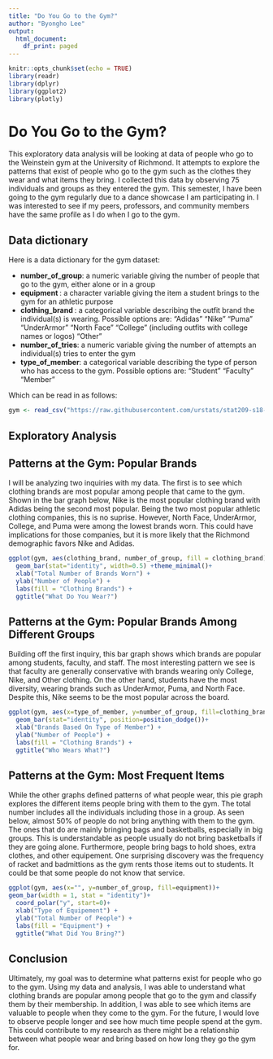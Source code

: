 ```yaml
---
title: "Do You Go to the Gym?"
author: "Byongho Lee"
output:
  html_document:
    df_print: paged
---
```


```r
knitr::opts_chunk$set(echo = TRUE)
library(readr)
library(dplyr)
library(ggplot2)
library(plotly)
```

# Do You Go to the Gym?

This exploratory data analysis will be looking at data of people who go to the Weinstein gym at the University of Richmond. It attempts to explore the patterns that exist of people who go to the gym such as the clothes they wear and what items they bring. I collected this data by observing 75 individuals and groups as they entered the gym. This semester, I have been going to the gym regularly due to a dance showcase I am participating in. I was interested to see if my peers, professors, and community members have the same profile as I do when I go to the gym. 

## Data dictionary

Here is a data dictionary for the gym dataset:

- **number_of_group**: a numeric variable giving the number of people that go to the gym, either alone or in a group 
- **equipment **: a character variable giving the item a student brings to the gym for an athletic purpose
- **clothing_brand **: a categorical variable describing the outfit brand the individual(s) is wearing. Possible options are:
"Adidas"
"Nike"
"Puma"
"UnderArmor" 
"North Face"
"College" (including outfits with college names or logos)
"Other"
- **number_of_tries**: a numeric variable giving the number of attempts an individual(s) tries to enter the gym 
- **type_of_member**: a categorical variable describing the type of person who has access to the gym. Possible options are: 
"Student"
"Faculty"
"Member"

Which can be read in as follows:

```r
gym <- read_csv("https://raw.githubusercontent.com/urstats/stat209-s18-byongholee/master/do_you_gym1.csv")
```

## Exploratory Analysis

## Patterns at the Gym: Popular Brands 

I will be analyzing two inquiries with my data. The first is to see which clothing brands are most popular among people that came to the gym. Shown in the bar graph below, Nike is the most popular clothing brand with Adidas being the second most popular. Being the two most popular athletic clothing companies, this is no suprise. However, North Face, UnderArmor, College, and Puma were among the lowest brands worn. This could have implications for those companies, but it is more likely that the Richmond demographic favors Nike and Adidas. 

```r
ggplot(gym, aes(clothing_brand, number_of_group, fill = clothing_brand))+
  geom_bar(stat="identity", width=0.5) +theme_minimal()+
  xlab("Total Number of Brands Worn") +
  ylab("Number of People") +
  labs(fill = "Clothing Brands") +
  ggtitle("What Do You Wear?")
```

## Patterns at the Gym: Popular Brands Among Different Groups

Building off the first inquiry, this bar graph shows which brands are popular among students, faculty, and staff. The most interesting pattern we see is that faculty are generally conservative with brands wearing only College, Nike, and Other clothing. On the other hand, students have the most diversity, wearing brands such as UnderArmor, Puma, and North Face. Despite this, Nike seems to be the most popular across the board.

```r
ggplot(gym, aes(x=type_of_member, y=number_of_group, fill=clothing_brand)) +
  geom_bar(stat="identity", position=position_dodge())+
  xlab("Brands Based On Type of Member") +
  ylab("Number of People") +
  labs(fill = "Clothing Brands") +
  ggtitle("Who Wears What?")
```

## Patterns at the Gym: Most Frequent Items

While the other graphs defined patterns of what people wear, this pie graph explores the different items people bring with them to the gym. The total number includes all the individuals including those in a group. As seen below, almost 50% of people do not bring anything with them to the gym. The ones that do are mainly bringing bags and basketballs, especially in big groups. This is understandable as people usually do not bring basketballs if they are going alone. Furthermore, people bring bags to hold shoes, extra clothes, and other equipement. One surprising discovery was the frequency of racket and badmittions as the gym rents those items out to students. It could be that some people do not know that service. 

```r
ggplot(gym, aes(x="", y=number_of_group, fill=equipment))+
geom_bar(width = 1, stat = "identity")+
  coord_polar("y", start=0)+
  xlab("Type of Equipement") +
  ylab("Total Number of People") +
  labs(fill = "Equipment") +
  ggtitle("What Did You Bring?")
```

## Conclusion

Ultimately, my goal was to determine what patterns exist for people who go to the gym. Using my data and analysis, I was able to understand what clothing brands are popular among people that go to the gym and classify them by their membership. In addition, I was able to see which items are valuable to people when they come to the gym. For the future, I would love to observe people longer and see how much time people spend at the gym. This could contribute to my research as there might be a relationship between what people wear and bring based on how long they go the gym for. 
